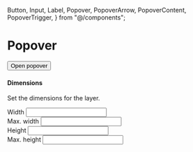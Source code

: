   Button,
  Input,
  Label,
  Popover,
  PopoverArrow,
  PopoverContent,
  PopoverTrigger,
} from "@/components";

# Popover

<PreviewWrapper>
  <Popover>
    <PopoverTrigger asChild>
      <Button variant="outline">Open popover</Button>
    </PopoverTrigger>
    <PopoverContent className="w-80">
      <div className="grid gap-4">
        <div className="space-y-2">
          <h4 className="font-medium leading-none">Dimensions</h4>
          <p className="text-sm text-muted-foreground">
            Set the dimensions for the layer.
          </p>
        </div>
        <div className="grid gap-2">
          <div className="grid grid-cols-3 items-center gap-4">
            <Label htmlFor="width">Width</Label>
            <Input id="width" defaultValue="100%" className="col-span-2 h-8" />
          </div>
          <div className="grid grid-cols-3 items-center gap-4">
            <Label htmlFor="maxWidth">Max. width</Label>
            <Input
              id="maxWidth"
              defaultValue="300px"
              className="col-span-2 h-8"
            />
          </div>
          <div className="grid grid-cols-3 items-center gap-4">
            <Label htmlFor="height">Height</Label>
            <Input id="height" defaultValue="25px" className="col-span-2 h-8" />
          </div>
          <div className="grid grid-cols-3 items-center gap-4">
            <Label htmlFor="maxHeight">Max. height</Label>
            <Input
              id="maxHeight"
              defaultValue="none"
              className="col-span-2 h-8"
            />
          </div>
        </div>
      </div>
      <PopoverArrow />
    </PopoverContent>
  </Popover>
</PreviewWrapper>
